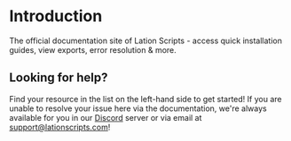 # Introduction
 
The official documentation site of Lation Scripts - access quick installation guides, view exports, error resolution & more.

## Looking for help?

Find your resource in the list on the left-hand side to get started! If you are unable to resolve your issue here via the documentation, we're always available for you in our [Discord](https://discord.gg/9EbY4nM5uu) server or via email at support@lationscripts.com!